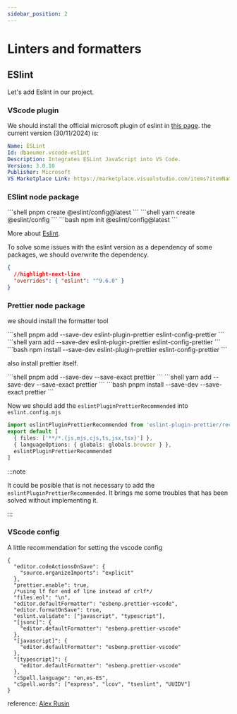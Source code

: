 ```yaml
---
sidebar_position: 2
---
```



# Linters and formatters

## ESlint

Let's add Eslint in our project.

### VScode plugin

We should install the official microsoft plugin of eslint in [this page](https://marketplace.visualstudio.com/items?itemName=dbaeumer.vscode-eslint).
the current version (30/11/2024) is:

```yaml
Name: ESLint
Id: dbaeumer.vscode-eslint
Description: Integrates ESLint JavaScript into VS Code.
Version: 3.0.10
Publisher: Microsoft
VS Marketplace Link: https://marketplace.visualstudio.com/items?itemName=dbaeumer.vscode-eslint
```

### ESlint node package

<Tabs>
  <TabItem value="pnpm" label="pnpm" default>
    ```shell pnpm create @eslint/config@latest ```
  </TabItem>
  <TabItem value="yarn" label="yarn">
    ```shell yarn create @eslint/config ```
  </TabItem>
  <TabItem value="npm" label="npm">
    ```bash npm init @eslint/config@latest ```
  </TabItem>
</Tabs>

More about [Eslint](https://eslint.org/docs/latest/use/getting-started).

To solve some issues with the eslint version as a dependency of some packages, we should
overwrite the dependency.

```json title="package.json"
{
  //highlight-next-line
  "overrides": { "eslint": "^9.6.0" }
}
```

### Prettier node package

we should install the formatter tool

<Tabs>
  <TabItem value="pnpm" label="pnpm" default>
    ```shell pnpm add --save-dev eslint-plugin-prettier eslint-config-prettier
    ```
  </TabItem>
  <TabItem value="yarn" label="yarn">
    ```shell yarn add --save-dev eslint-plugin-prettier eslint-config-prettier
    ```
  </TabItem>
  <TabItem value="npm" label="npm">
    ```bash npm install --save-dev eslint-plugin-prettier eslint-config-prettier
    ```
  </TabItem>
</Tabs>

also install prettier itself.

<Tabs>
  <TabItem value="pnpm" label="pnpm" default>
    ```shell pnpm add --save-dev --save-exact prettier ```
  </TabItem>
  <TabItem value="yarn" label="yarn">
    ```shell yarn add --save-dev --save-exact prettier ```
  </TabItem>
  <TabItem value="npm" label="npm">
    ```bash pnpm install --save-dev --save-exact prettier ```
  </TabItem>
</Tabs>

Now we should add the `eslintPluginPrettierRecommended` into `eslint.config.mjs`

```ts title="eslint.config.mjs" {5}
import eslintPluginPrettierRecommended from 'eslint-plugin-prettier/recommended'
export default [
  { files: ['**/*.{js,mjs,cjs,ts,jsx,tsx}'] },
  { languageOptions: { globals: globals.browser } },
  eslintPluginPrettierRecommended
]
```

:::note

It could be posible that is not necessary to add the `eslintPluginPrettierRecommended`.
It brings me some troubles that has been solved without implementing it.

:::

### VScode config

A little recommendation for setting the vscode config

```jsonc title=".vscode/settings.json"
{
  "editor.codeActionsOnSave": {
    "source.organizeImports": "explicit"
  },
  "prettier.enable": true,
  /*using lf for end of line instead of crlf*/
  "files.eol": "\n",
  "editor.defaultFormatter": "esbenp.prettier-vscode",
  "editor.formatOnSave": true,
  "eslint.validate": ["javascript", "typescript"],
  "[jsonc]": {
    "editor.defaultFormatter": "esbenp.prettier-vscode"
  },
  "[javascript]": {
    "editor.defaultFormatter": "esbenp.prettier-vscode"
  },
  "[typescript]": {
    "editor.defaultFormatter": "esbenp.prettier-vscode"
  },
  "cSpell.language": "en,es-ES",
  "cSpell.words": ["express", "lcov", "tseslint", "UUIDV"]
}
```

reference: [Alex Rusin](https://www.youtube.com/watch?v=GTDYsV5pyZU)
